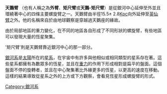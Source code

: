 {{Milky Way Spiral Arm zh|300px|right|thumb|zh-hant=[[銀河系|銀河系]]的螺旋臂圖，箭頭所指為[[太陽|太陽]]軌道的方向。|zh-hans=[[银河系|银河系]]的螺旋臂图，箭头所指为[[太阳|太阳]]轨道的方向。}}

'''天鵝臂''' （也有人稱之為'''外臂'''、'''矩尺臂'''或'''天鵝-矩尺臂'''）是從銀河中心延伸至外並且環繞著中心的四條主要螺旋臂之一。天鵝臂由半徑15.5± 2.8[[秒差距|Kpc]]向外延伸至[[英仙臂|英仙臂]]之外。他的名稱來自於由地球觀察是穿越過天鵝座的緣故。

由於局部地區的重力變化，在不同的地區各自形成了不同形狀的螺旋臂，有些地區可以發現大量的恆星聚集。

'矩尺臂'則是天鵝臂靠近銀河中心的那一部分。

[[銀河系|銀河系]]是[[太陽|太陽]]所在的[[星系|星系]]，在宇宙中有許多與他相似或相同類型的星系存在著。這些星系都擁有為數眾多的恆星，並且在[[重力|重力]]的作用下形成相對是扁平的盤面。這個盤面不停的旋轉者，並且在中心聚集著比外緣更多的恆星，以更高的速度在移動。這樣的結果導致從星系之外的上方或下方觀察，會看見恆星形成螺旋臂的形式。

<div style="clear: both"></div>

{{銀河}}

[[Category:銀河系|Category:銀河系]]